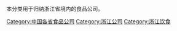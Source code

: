 本分类用于归纳浙江省境内的食品公司。

[[Category:中国各省食品公司|Category:中国各省食品公司]]
[[Category:浙江公司|Category:浙江公司]]
[[Category:浙江饮食|Category:浙江饮食]]